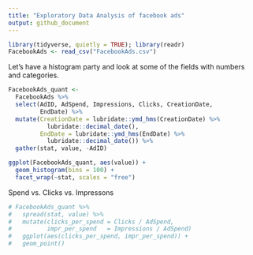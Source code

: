 ```yaml
---
title: "Exploratory Data Analysis of facebook ads"
output: github_document
---
```


```r
library(tidyverse, quietly = TRUE); library(readr)
FacebookAds <- read_csv("FacebookAds.csv")

```
Let's have a histogram party and look at some of the fields with numbers and categories.
```r
FacebookAds_quant <-
  FacebookAds %>%
  select(AdID, AdSpend, Impressions, Clicks, CreationDate,
         EndDate) %>%
  mutate(CreationDate = lubridate::ymd_hms(CreationDate) %>%
           lubridate::decimal_date(),
         EndDate = lubridate::ymd_hms(EndDate) %>%
           lubridate::decimal_date()) %>%
  gather(stat, value, -AdID)

ggplot(FacebookAds_quant, aes(value)) +
  geom_histogram(bins = 100) +
  facet_wrap(~stat, scales = "free")
```
Spend vs. Clicks vs. Impressons

```r
# FacebookAds_quant %>% 
#   spread(stat, value) %>%
#   mutate(clicks_per_spend = Clicks / AdSpend,
#          impr_per_spend   = Impressions / AdSpend)
#   ggplot(aes(clicks_per_spend, impr_per_spend)) +
#   geom_point()
```
